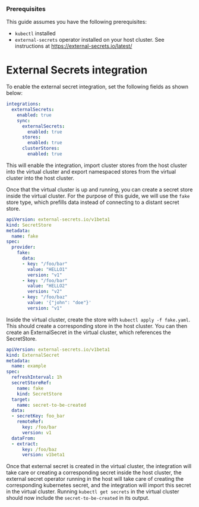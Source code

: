 

<ProAdmonition/>

### Prerequisites
This guide assumes you have the following prerequisites:
- `kubectl` installed
- `external-secrets` operator installed on your host cluster. See instructions at https://external-secrets.io/latest/

# External Secrets integration

To enable the external secret integration, set the following fields as shown below:

```yaml
integrations:
  externalSecrets:
    enabled: true
    sync:
      externalSecrets:
        enabled: true
      stores:
        enabled: true
      clusterStores:
        enabled: true
```

This will enable the integration, import cluster stores from the host cluster into the virtual cluster and export namespaced stores from the virtual cluster into the host cluster.

Once that the virtual cluster is up and running, you can create a secret store inside the virtual cluster. For the purpose of this guide, we will use the `fake` store type, which prefills data instead of connecting to a distant secret store.

```yaml
apiVersion: external-secrets.io/v1beta1
kind: SecretStore
metadata:
  name: fake
spec:
  provider:
    fake:
      data:
      - key: "/foo/bar"
        value: "HELLO1"
        version: "v1"
      - key: "/foo/bar"
        value: "HELLO2"
        version: "v2"
      - key: "/foo/baz"
        value: '{"john": "doe"}'
        version: "v1"
```

Inside the virtual cluster, create the store with `kubectl apply -f fake.yaml`. This should create a corresponding store in the host cluster. You can then create an ExternalSecret in the virtual cluster, which references the SecretStore.

```yaml
apiVersion: external-secrets.io/v1beta1
kind: ExternalSecret
metadata:
  name: example
spec:
  refreshInterval: 1h
  secretStoreRef:
    name: fake
    kind: SecretStore
  target:
    name: secret-to-be-created
  data:
  - secretKey: foo_bar
    remoteRef:
      key: /foo/bar
      version: v1
  dataFrom:
  - extract:
      key: /foo/baz
      version: v1beta1
```

Once that external secret is created in the virtual cluster, the integration will take care or creating a corresponding secret inside the host cluster,
the external secret operator running in the host will take care of creating the corresponding kubernetes secret, and the integration will import this
secret in the virtual cluster. Running `kubectl get secrets` in the virtual cluster should now include the `secret-to-be-created` in its output.



